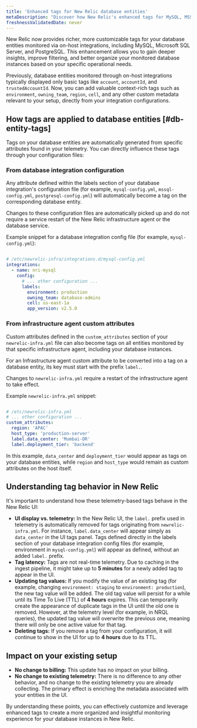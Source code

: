 ```yaml
---
title: 'Enhanced tags for New Relic database entities'
metaDescription: "Discover how New Relic's enhanced tags for MySQL, MSSQL, and PostgreSQL on-host integrations provide richer entity metadata, enabling better organization, filtering, and insights for your database monitoring. Learn to apply custom tags via config files."
freshnessValidatedDate: never
---
```


New Relic now provides richer, more customizable tags for your database entities monitored via on-host integrations, including MySQL, Microsoft SQL Server, and PostgreSQL. This enhancement allows you to gain deeper insights, improve filtering, and better organize your monitored database instances based on your specific operational needs.

Previously, database entities monitored through on-host integrations typically displayed only basic tags like `account`, `accountId`, and `trustedAccountId`. Now, you can add valuable context-rich tags such as `environment`, `owning_team`, `region`, `cell`, and any other custom metadata relevant to your setup, directly from your integration configurations.

## How tags are applied to database entities [#db-entity-tags]
Tags on your database entities are automatically generated from specific attributes found in your telemetry. You can directly influence these tags through your configuration files:

### From database integration configuration 
Any attribute defined within the labels section of your database integration's configuration file (for example, `mysql-config.yml`, `mssql-config.yml`, `postgresql-config.yml`) will automatically become a tag on the corresponding database entity.

Changes to these configuration files are automatically picked up and do not require a service restart of the New Relic infrastructure agent or the database service.

Example snippet for a database integration config file (for example, `mysql-config.yml`):

```yaml

# /etc/newrelic-infra/integrations.d/mysql-config.yml
integrations:
  - name: nri-mysql
    config:
      # ... other configuration ...
      labels:
        environment: production
        owning_team: database-admins
        cell: us-east-1a
        app_version: v2.5.0
```

### From infrastructure agent custom attributes
Custom attributes defined in the `custom_attributes` section of your `newrelic-infra.yml` file can also become tags on all entities monitored by that specific infrastructure agent, including your database instances.

For an Infrastructure agent custom attribute to be converted into a tag on a database entity, its key must start with the prefix `label.`.

Changes to `newrelic-infra.yml` require a restart of the infrastructure agent to take effect.

Example `newrelic-infra.yml` snippet:

``` yaml

# /etc/newrelic-infra.yml
# ... other configuration ...
custom_attributes:
  region: 'APAC'
  host_type: 'production-server'
  label.data_center: 'Mumbai-DR'
  label.deployment_tier: 'backend'
```

In this example, `data_center` and `deployment_tier` would appear as tags on your database entities, while `region` and `host_type` would remain as custom attributes on the host itself.

## Understanding tag behavior in New Relic
It's important to understand how these telemetry-based tags behave in the New Relic UI:

- **UI display vs. telemetry:** In the New Relic UI, the `label.` prefix used in telemetry is automatically removed for tags originating from `newrelic-infra.yml`. For instance, `label.data_center` will appear simply as `data_center` in the UI tags panel. Tags defined directly in the labels section of your database integration config files (for example, environment in `mysql-config.yml`) will appear as defined, without an added `label.` prefix.
- **Tag latency:** Tags are not real-time telemetry. Due to caching in the ingest pipeline, it might take up to **5 minutes** for a newly added tag to appear in the UI.
- **Updating tag values:** If you modify the value of an existing tag (for example, changing `environment: staging` to `environment: production`), the new tag value will be added. The old tag value will persist for a while until its Time To Live (TTL) of **4 hours** expires. This can temporarily create the appearance of duplicate tags in the UI until the old one is removed. However, at the telemetry level (for example, in NRQL queries), the updated tag value will overwrite the previous one, meaning there will only be one active value for that tag.
- **Deleting tags:** If you remove a tag from your configuration, it will continue to show in the UI for up to **4 hours** due to its TTL.

## Impact on your existing setup
- **No change to billing:** This update has no impact on your billing.
- **No change to existing telemetry:** There is no difference to any other behavior, and no change to the existing telemetry you are already collecting. The primary effect is enriching the metadata associated with your entities in the UI.

By understanding these points, you can effectively customize and leverage enhanced tags to create a more organized and insightful monitoring experience for your database instances in New Relic.